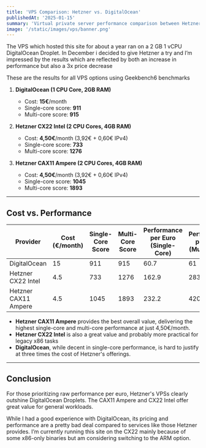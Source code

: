 ```yaml
---
title: 'VPS Comparison: Hetzner vs. DigitalOcean'
publishedAt: '2025-01-15'
summary: 'Virtual private server performance comparison between Hetzner Intel and ARM VMs and Digitalocean Droplets'
image: '/static/images/vps/banner.png'
---
```


The VPS which hosted this site for about a year ran on a 2 GB 1 vCPU DigitalOcean Droplet. In December i decided to give Hetzner a try and I’m impressed by the results which are reflected by both an increase in performance but also a 3x price decrease

These are the results for all VPS options using Geekbench6 benchmarks

1. **DigitalOcean (1 CPU Core, 2GB RAM)**
    - Cost: **15€**/month
    - Single-core score: **911**
    - Multi-core score: **915**

2. **Hetzner CX22 Intel (2 CPU Cores, 4GB RAM)**
    - Cost: **4,50€**/month (3,92€ + 0,60€ IPv4)
    - Single-core score: **733**
    - Multi-core score: **1276**

3. **Hetzner CAX11 Ampere (2 CPU Cores, 4GB RAM)**
    - Cost: **4,50€**/month (3,92€ + 0,60€ IPv4)
    - Single-core score: **1045**
    - Multi-core score: **1893**

---

## Cost vs. Performance

| Provider               | Cost (€/month)   | Single-Core Score | Multi-Core Score | Performance per Euro (Single-Core) | Performance per Euro (Multi-Core) |
|------------------------|------------------|-------------------|------------------|------------------------------------|-----------------------------------|
| DigitalOcean           | 15               | 911               | 915              | 60.7                               | 61                                |
| Hetzner CX22 Intel     | 4.5              | 733               | 1276             | 162.9                              | 283.6                             |
| Hetzner CAX11 Ampere   | 4.5              | 1045              | 1893             | 232.2                              | 420.7                             |


- **Hetzner CAX11 Ampere** provides the best overall value, delivering the highest single-core and multi-core performance at just 4,50€/month.
- **Hetzner CX22 Intel** is also a great value and probably more practical for legacy x86 tasks 
- **DigitalOcean**, while decent in single-core performance, is hard to justify at three times the cost of Hetzner's offerings.

---

## Conclusion

For those prioritizing raw performance per euro, Hetzner's VPSs clearly outshine DigitalOcean Droplets. The CAX11 Ampere and CX22 Intel offer great value for general workloads.

While I had a good experience with DigitalOcean, its pricing and performance are a pretty bad deal compared to services like those Hetzner provides. I’m currently running this site on the CX22 mainly because of some x86-only binaries but am considering switching to the ARM option.
